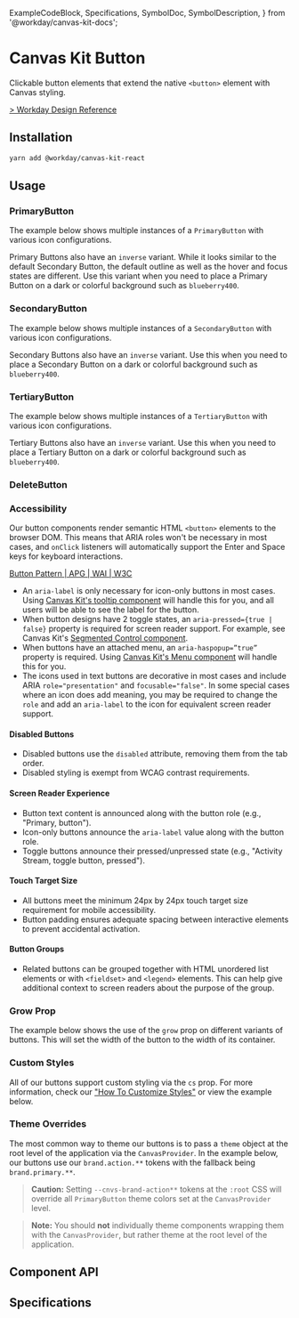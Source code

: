   ExampleCodeBlock,
  Specifications,
  SymbolDoc,
  SymbolDescription,
} from '@workday/canvas-kit-docs';



<Meta of={ButtonStories} />

# Canvas Kit Button

Clickable button elements that extend the native `<button>` element with Canvas styling.

[> Workday Design Reference](https://design.workday.com/components/buttons/buttons)

## Installation

```sh
yarn add @workday/canvas-kit-react
```

## Usage

### PrimaryButton

<SymbolDescription name="PrimaryButton" fileName="/react/" />

The example below shows multiple instances of a `PrimaryButton` with various icon configurations.

<ExampleCodeBlock code={Primary} />

Primary Buttons also have an `inverse` variant. While it looks similar to the default Secondary
Button, the default outline as well as the hover and focus states are different. Use this variant
when you need to place a Primary Button on a dark or colorful background such as `blueberry400`.

<ExampleCodeBlock code={PrimaryInverse} />

### SecondaryButton

<SymbolDescription name="SecondaryButton" fileName="/react/" />

The example below shows multiple instances of a `SecondaryButton` with various icon configurations.

<ExampleCodeBlock code={Secondary} />

Secondary Buttons also have an `inverse` variant. Use this when you need to place a Secondary Button
on a dark or colorful background such as `blueberry400`.

<ExampleCodeBlock code={SecondaryInverse} />

### TertiaryButton

<SymbolDescription name="TertiaryButton" fileName="/react/" />

The example below shows multiple instances of a `TertiaryButton` with various icon configurations.

<ExampleCodeBlock code={Tertiary} />

Tertiary Buttons also have an `inverse` variant. Use this when you need to place a Tertiary Button
on a dark or colorful background such as `blueberry400`.

<ExampleCodeBlock code={TertiaryInverse} />

### DeleteButton

<SymbolDescription name="DeleteButton" fileName="/react/" />

<ExampleCodeBlock code={Delete} />

### Accessibility

Our button components render semantic HTML `<button>` elements to the browser DOM. This means that
ARIA roles won't be necessary in most cases, and `onClick` listeners will automatically support the
Enter and Space keys for keyboard interactions.

[Button Pattern | APG | WAI | W3C](https://www.w3.org/WAI/ARIA/apg/patterns/button/)

- An `aria-label` is only necessary for icon-only buttons in most cases. Using
  [Canvas Kit's tooltip component](?path=/docs/components-popups-tooltip--docs) will handle this for
  you, and all users will be able to see the label for the button.
- When button designs have 2 toggle states, an `aria-pressed={true | false}` property is required
  for screen reader support. For example, see Canvas Kit's
  [Segmented Control component](?path=/docs/preview-segmented-control--docs).
- When buttons have an attached menu, an `aria-haspopup=”true”` property is required. Using
  [Canvas Kit's Menu component](?path=/docs/components-menus-menu--docs) will handle this for you.
- The icons used in text buttons are decorative in most cases and include ARIA `role="presentation"`
  and `focusable="false"`. In some special cases where an icon does add meaning, you may be required
  to change the `role` and add an `aria-label` to the icon for equivalent screen reader support.

#### Disabled Buttons

- Disabled buttons use the `disabled` attribute, removing them from the tab order.
- Disabled styling is exempt from WCAG contrast requirements.

#### Screen Reader Experience

- Button text content is announced along with the button role (e.g., "Primary, button").
- Icon-only buttons announce the `aria-label` value along with the button role.
- Toggle buttons announce their pressed/unpressed state (e.g., "Activity Stream, toggle button,
  pressed").

#### Touch Target Size

- All buttons meet the minimum 24px by 24px touch target size requirement for mobile accessibility.
- Button padding ensures adequate spacing between interactive elements to prevent accidental
  activation.

#### Button Groups

- Related buttons can be grouped together with HTML unordered list elements or with `<fieldset>` and
  `<legend>` elements. This can help give additional context to screen readers about the purpose of
  the group.

### Grow Prop

The example below shows the use of the `grow` prop on different variants of buttons. This will set
the width of the button to the width of its container.

<ExampleCodeBlock code={Grow} />

### Custom Styles

All of our buttons support custom styling via the `cs` prop. For more information, check our
["How To Customize Styles"](https://workday.github.io/canvas-kit/?path=/docs/styling-guides-customizing-styles--docs)
or view the example below.

<ExampleCodeBlock code={CustomStyles} />

### Theme Overrides

The most common way to theme our buttons is to pass a `theme` object at the root level of the
application via the `CanvasProvider`. In the example below, our buttons use our `brand.action.**`
tokens with the fallback being `brand.primary.**`.

> **Caution:** Setting `--cnvs-brand-action**` tokens at the `:root` CSS will override all
> `PrimaryButton` theme colors set at the `CanvasProvider` level.

> **Note:** You should **not** individually theme components wrapping them with the
> `CanvasProvider`, but rather theme at the root level of the application.

<ExampleCodeBlock code={ThemeOverrides} />

## Component API

<SymbolDoc name="PrimaryButton" fileName="/react/" />
<SymbolDoc name="SecondaryButton" fileName="/react/" />
<SymbolDoc name="TertiaryButton" fileName="/react/" />
<SymbolDoc name="DeleteButton" fileName="/react/" />

## Specifications

<Specifications file="Button.spec.tsx" name="Button" />
